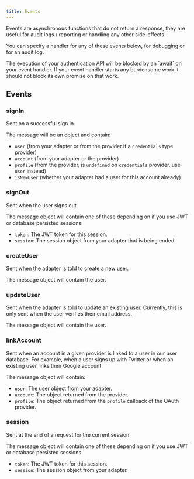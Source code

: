 ```yaml
---
title: Events
---
```



Events are asynchronous functions that do not return a response, they are useful for audit logs / reporting or handling any other side-effects.

You can specify a handler for any of these events below, for debugging or for an audit log.

<Callout>
The execution of your authentication API will be blocked by an `await` on your event handler. If your event handler starts any burdensome work it should not block its own promise on that work.
</Callout>

## Events

### signIn

Sent on a successful sign in.

The message will be an object and contain:

- `user` (from your adapter or from the provider if a `credentials` type provider)
- `account` (from your adapter or the provider)
- `profile` (from the provider, is `undefined` on `credentials` provider, use `user` instead)
- `isNewUser` (whether your adapter had a user for this account already)

### signOut

Sent when the user signs out.

The message object will contain one of these depending on if you use JWT or database persisted sessions:

- `token`: The JWT token for this session.
- `session`: The session object from your adapter that is being ended

### createUser

Sent when the adapter is told to create a new user.

The message object will contain the user.

### updateUser

Sent when the adapter is told to update an existing user. Currently, this is only sent when the user verifies their email address.

The message object will contain the user.

### linkAccount

Sent when an account in a given provider is linked to a user in our user database. For example, when a user signs up with Twitter or when an existing user links their Google account.

The message object will contain:

- `user`: The user object from your adapter.
- `account`: The object returned from the provider.
- `profile`: The object returned from the `profile` callback of the OAuth provider.

### session

Sent at the end of a request for the current session.

The message object will contain one of these depending on if you use JWT or database persisted sessions:

- `token`: The JWT token for this session.
- `session`: The session object from your adapter.
